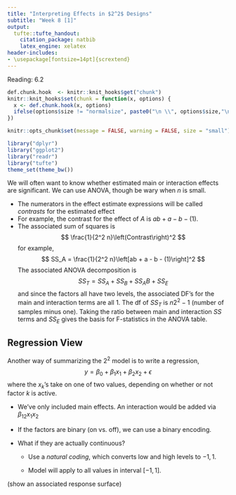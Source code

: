 ```yaml
---
title: "Interpreting Effects in $2^2$ Designs"
subtitle: "Week 8 [1]"
output:
  tufte::tufte_handout:
    citation_package: natbib
    latex_engine: xelatex
header-includes:
- \usepackage[fontsize=14pt]{scrextend}
---
```

Reading: 6.2

```r
def.chunk.hook  <- knitr::knit_hooks$get("chunk")
knitr::knit_hooks$set(chunk = function(x, options) {
  x <- def.chunk.hook(x, options)
  ifelse(options$size != "normalsize", paste0("\n \\", options$size,"\n\n", x, "\n\n \\normalsize"), x)
})

knitr::opts_chunk$set(message = FALSE, warning = FALSE, size = "small")
```

```r
library("dplyr")
library("ggplot2")
library("readr")
library("tufte")
theme_set(theme_bw())
```

We will often want to know whether estimated main or interaction effects are
significant. We can use ANOVA, though be wary when $n$ is small.

* The numerators in the effect estimate expressions will be called _contrasts_
for the estimated effect
* For example, the contrast for the effect of $A$ is $ab + a - b -
\left(1\right)$.
* The associated sum of squares is
$$
\frac{1}{2^2 n}\left(Contrast\right)^2
$$
for example,
$$
SS_A = \frac{1}{2^2 n}\left[ab + a - b - (1)\right]^2
$$
The associated ANOVA decomposition is
$$
SS_T = SS_A + SS_B + SS_AB + SS_E
$$
and since the factors all have two levels, the associated DF’s for the main and
interaction terms are all 1. The df of $SS_T$ is $n 2^2 - 1$ (number of
samples minus one). Taking the ratio between main and interaction $SS$ terms and
$SS_E$ gives the basis for F-statistics in the ANOVA table.

## Regression View

Another way of summarizing the $2^2$ model is to write a regression,
$$
y = \beta_0 + \beta_1 x_1 + \beta_2 x_2 + \epsilon
$$
where the $x_k$’s take on one of two values, depending on whether or not factor $k$ is active.

* We’ve only included main effects. An interaction would be added via $\beta_{12} x_{1}x_{2}$

* If the factors are binary (on vs. off), we can use a binary encoding. 

* What if they are actually continuous?

	* Use a _natural coding_, which converts low and high levels to ${-1, 1}$.
	
	* Model will apply to all values in interval $[-1, 1]$.
	
(show an associated response surface)
